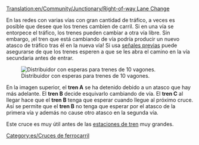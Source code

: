 [[Translation:en/Community/Junctionary/Right-of-way Lane Change]]

{{es/Menú de Cruces}}
En las redes con varias vías con gran cantidad de tráfico, a veces es posible que desee que los trenes cambien de carril. Si en una vía se entorpece el tráfico, los trenes pueden cambiar a otra vía libre. Sin embargo, ¡el tren que está cambiando de vía podría producir un nuevo atasco de tráfico tras él en la nueva vía! Si usa [[es/señales previas|señales previas]] puede asegurarse de que los trenes esperen a que se les abra el camino en la vía secundaria antes de entrar.

[[File:en/Right-of-way lane change.png|none|frame|Distribuidor con esperas para trenes de 10 vagones.]]

En la imagen superior, el '''tren A''' se ha detenido debido a un atasco que hay más adelante. El '''tren B''' decide esquivarlo cambiando de vía. El '''tren C''' al llegar hace que el '''tren B''' tenga que esperar cuando llegue al próximo cruce. Así se permite que el '''tren B''' no tenga que esperar por el atasco de la primera vía y además no cause otro atasco en la segunda vía.

Este cruce es muy útil antes de las [[es/Manual/Estaciones de tren|estaciones de tren]] muy grandes.

[[Category:es/Cruces de ferrocarril]]